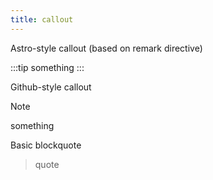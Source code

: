 ```yaml
---
title: callout
---
```


Astro-style callout (based on remark directive)

:::tip
something
:::

Github-style callout

> [!NOTE]
> something

Basic blockquote

> quote

